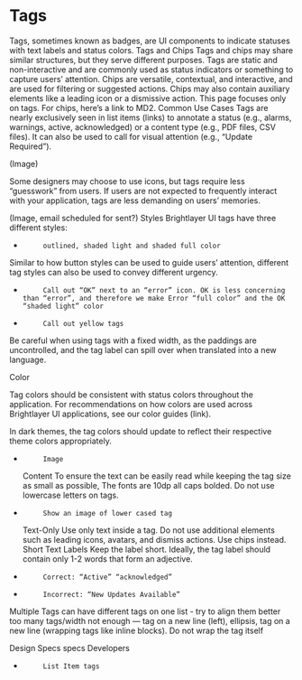 
# Tags

Tags, sometimes known as badges, are UI components to indicate statuses with text labels and status colors.
Tags and Chips
Tags and chips may share similar structures, but they serve different purposes. Tags are static and non-interactive and are commonly used as status indicators or something to capture users’ attention. Chips are versatile, contextual, and interactive, and are used for filtering or suggested actions. Chips may also contain auxiliary elements like a leading icon or a dismissive action. This page focuses only on tags. For chips, here’s a link to MD2.
Common Use Cases
Tags are nearly exclusively seen in list items (links) to annotate a status (e.g., alarms, warnings, active, acknowledged) or a content type (e.g., PDF files, CSV files). It can also be used to call for visual attention (e.g., “Update Required”).

(Image)

Some designers may choose to use icons, but tags require less “guesswork” from users. If users are not expected to frequently interact with your application, tags are less demanding on users’ memories.

(Image, email scheduled for sent?)
Styles
Brightlayer UI tags have three different styles:

-          outlined, shaded light and shaded full color

Similar to how button styles can be used to guide users’ attention, different tag styles can also be used to convey different urgency.

-          Call out “OK” next to an “error” icon. OK is less concerning than “error”, and therefore we make Error “full color” and the OK “shaded light” color
-          Call out yellow tags

Be careful when using tags with a fixed width, as the paddings are uncontrolled, and the tag label can spill over when translated into a new language.

Color

Tag colors should be consistent with status colors throughout the application. For recommendations on how colors are used across Brightlayer UI applications, see our color guides (link).

In dark themes, the tag colors should update to reflect their respective theme colors appropriately.

-          Image
    Content
    To ensure the text can be easily read while keeping the tag size as small as possible, The fonts are 10dp all caps bolded. Do not use lowercase letters on tags.
-          Show an image of lower cased tag
    Text-Only
    Use only text inside a tag. Do not use additional elements such as leading icons, avatars, and dismiss actions. Use chips instead.
    Short Text Labels
    Keep the label short. Ideally, the tag label should contain only 1-2 words that form an adjective.
-          Correct: “Active” “acknowledged”
-          Incorrect: “New Updates Available”

Multiple Tags
can have different tags on one list - try to align them better
too many tags/width not enough — tag on a new line (left), ellipsis, tag on a new line (wrapping tags like inline blocks). Do not wrap the tag itself

Design Specs
specs
Developers

-          List Item tags
